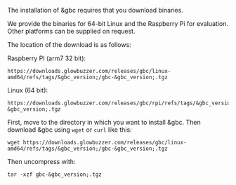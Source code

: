 
The installation of &gbc requires that you download binaries.

We provide the binaries for 64-bit Linux and the Raspberry Pi for evaluation. Other platforms can be supplied on request.

The location of the download is as follows:

Raspberry PI (arm7 32 bit):

````shell
https://downloads.glowbuzzer.com/releases/gbc/linux-amd64/refs/tags/&gbc_version;/gbc-&gbc_version;.tgz
````

Linux (64 bit):

````shell
https://downloads.glowbuzzer.com/releases/gbc/rpi/refs/tags/&gbc_version;/gbc-&gbc_version;.tgz
````


First, move to the directory in which you want to install &gbc. Then download &gbc using `wget` or `curl` like this:

```shell
wget https://downloads.glowbuzzer.com/releases/gbc/linux-amd64/refs/tags/&gbc_version;/gbc-&gbc_version;.tgz
```


Then uncompress with:
```shell
tar -xzf gbc-&gbc_version;.tgz
```
